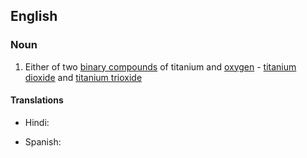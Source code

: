 ==English==

===Noun===
{{en-noun}}

# {{lb|en|inorganic compound}} Either of two [[binary compound]]s of titanium and [[oxygen]] - [[titanium dioxide]] and [[titanium trioxide]]

====Translations====
{{trans-top|binary compound of titanium and oxygen}}
* Hindi: {{t|hi|रंजातु जारकिक|tr=रंजातु jaarkik|sc=Deva}}
{{trans-mid}}
* Spanish: {{t|es|óxido de titanio|m}}
{{trans-bottom}}